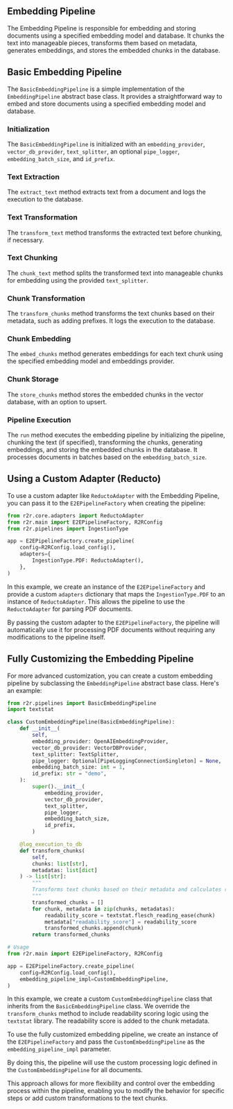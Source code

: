 ## Embedding Pipeline

The Embedding Pipeline is responsible for embedding and storing documents using a specified embedding model and database. It chunks the text into manageable pieces, transforms them based on metadata, generates embeddings, and stores the embedded chunks in the database.

## Basic Embedding Pipeline

The `BasicEmbeddingPipeline` is a simple implementation of the `EmbeddingPipeline` abstract base class. It provides a straightforward way to embed and store documents using a specified embedding model and database.

### Initialization

The `BasicEmbeddingPipeline` is initialized with an `embedding_provider`, `vector_db_provider`, `text_splitter`, an optional `pipe_logger`, `embedding_batch_size`, and `id_prefix`.

### Text Extraction

The `extract_text` method extracts text from a document and logs the execution to the database.

### Text Transformation

The `transform_text` method transforms the extracted text before chunking, if necessary.

### Text Chunking

The `chunk_text` method splits the transformed text into manageable chunks for embedding using the provided `text_splitter`.

### Chunk Transformation

The `transform_chunks` method transforms the text chunks based on their metadata, such as adding prefixes. It logs the execution to the database.

### Chunk Embedding

The `embed_chunks` method generates embeddings for each text chunk using the specified embedding model and embeddings provider.

### Chunk Storage

The `store_chunks` method stores the embedded chunks in the vector database, with an option to upsert.

### Pipeline Execution

The `run` method executes the embedding pipeline by initializing the pipeline, chunking the text (if specified), transforming the chunks, generating embeddings, and storing the embedded chunks in the database. It processes documents in batches based on the `embedding_batch_size`.

## Using a Custom Adapter (Reducto)

To use a custom adapter like `ReductoAdapter` with the Embedding Pipeline, you can pass it to the `E2EPipelineFactory` when creating the pipeline:

```python
from r2r.core.adapters import ReductoAdapter
from r2r.main import E2EPipelineFactory, R2RConfig
from r2r.pipelines import IngestionType

app = E2EPipelineFactory.create_pipeline(
    config=R2RConfig.load_config(),
    adapters={
        IngestionType.PDF: ReductoAdapter(),
    },
)
```

In this example, we create an instance of the `E2EPipelineFactory` and provide a custom `adapters` dictionary that maps the `IngestionType.PDF` to an instance of `ReductoAdapter`. This allows the pipeline to use the `ReductoAdapter` for parsing PDF documents.

By passing the custom adapter to the `E2EPipelineFactory`, the pipeline will automatically use it for processing PDF documents without requiring any modifications to the pipeline itself.

## Fully Customizing the Embedding Pipeline

For more advanced customization, you can create a custom embedding pipeline by subclassing the `EmbeddingPipeline` abstract base class. Here's an example:

```python
from r2r.pipelines import BasicEmbeddingPipeline
import textstat

class CustomEmbeddingPipeline(BasicEmbeddingPipeline):
    def __init__(
        self,
        embedding_provider: OpenAIEmbeddingProvider,
        vector_db_provider: VectorDBProvider,
        text_splitter: TextSplitter,
        pipe_logger: Optional[PipeLoggingConnectionSingleton] = None,
        embedding_batch_size: int = 1,
        id_prefix: str = "demo",
    ):
        super().__init__(
            embedding_provider,
            vector_db_provider,
            text_splitter,
            pipe_logger,
            embedding_batch_size,
            id_prefix,
        )

    @log_execution_to_db
    def transform_chunks(
        self,
        chunks: list[str],
        metadatas: list[dict]
    ) -> list[str]:
        """
        Transforms text chunks based on their metadata and calculates readability scores.
        """
        transformed_chunks = []
        for chunk, metadata in zip(chunks, metadatas):
            readability_score = textstat.flesch_reading_ease(chunk)
            metadata["readability_score"] = readability_score
            transformed_chunks.append(chunk)
        return transformed_chunks

# Usage
from r2r.main import E2EPipelineFactory, R2RConfig

app = E2EPipelineFactory.create_pipeline(
    config=R2RConfig.load_config(),
    embedding_pipeline_impl=CustomEmbeddingPipeline,
)
```

In this example, we create a custom `CustomEmbeddingPipeline` class that inherits from the `BasicEmbeddingPipeline` class. We override the `transform_chunks` method to include readability scoring logic using the `textstat` library. The readability score is added to the chunk metadata.

To use the fully customized embedding pipeline, we create an instance of the `E2EPipelineFactory` and pass the `CustomEmbeddingPipeline` as the `embedding_pipeline_impl` parameter.

By doing this, the pipeline will use the custom processing logic defined in the `CustomEmbeddingPipeline` for all documents.

This approach allows for more flexibility and control over the embedding process within the pipeline, enabling you to modify the behavior for specific steps or add custom transformations to the text chunks.